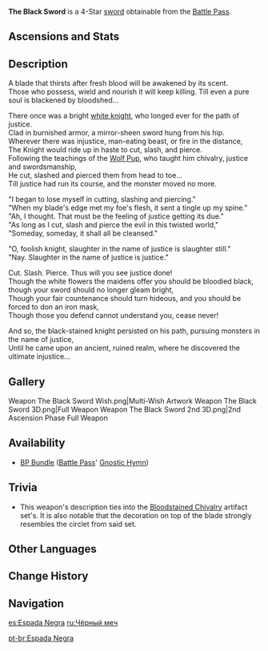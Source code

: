{{Weapon Infobox
|id             = 11409
|image          = <gallery>
Weapon The Black Sword.png|Base
Weapon The Black Sword 2nd.png|2nd Ascension
</gallery>
|type           = Sword
|releaseDate    = 2020-09-28
|rarity         = 4
|base_atk       = 42
|2nd_stat_type  = CRIT Rate
|2nd_stat       = 6%
|obtain         = Battle Pass
|series         = Gnostic Hymn
|passive        = Justice
|effect         = Increases DMG dealt by Normal and Charged Attacks by (var1)%.<br />Additionally, regenerates (var2)% of ATK as HP when Normal and Charged Attacks score a CRIT Hit. This effect can occur once every 5s.
|eff_rank1_var1 = 20
|eff_rank2_var1 = 25
|eff_rank3_var1 = 30
|eff_rank4_var1 = 35
|eff_rank5_var1 = 40
|eff_rank1_var2 = 60
|eff_rank2_var2 = 70
|eff_rank3_var2 = 80
|eff_rank4_var2 = 90
|eff_rank5_var2 = 100
|eff_att1       = Healing
|eff_att2       = CRIT Hit
|eff_att3       = DMG Bonus
|eff_att4       = Normal Attack DMG Bonus
|eff_att5       = Charged Attack DMG Bonus
}}
{{Description|A pitch-black longsword that thirsts for violence and conflict. It is said that this weapon can cause its user to become drunk on the red wine of slaughter.}}
'''The Black Sword''' is a 4-Star [[sword]] obtainable from the [[Battle Pass]].

==Ascensions and Stats==
{{Weapon Ascensions and Stats
|ascendMat1 = Boreal Wolf's Milk Tooth
|ascendMat2 = Boreal Wolf's Cracked Tooth
|ascendMat3 = Boreal Wolf's Broken Fang
|ascendMat4 = Boreal Wolf's Nostalgia
|bossMat1   = Dead Ley Line Branch
|bossMat2   = Dead Ley Line Leaves
|bossMat3   = Ley Line Sprout
|commonMat1 = Slime Condensate
|commonMat2 = Slime Secretions
|commonMat3 = Slime Concentrate
}}

==Description==
A blade that thirsts after fresh blood will be awakened by its scent.<br />
Those who possess, wield and nourish it will keep killing. Till even a pure soul is blackened by bloodshed...

There once was a bright [[Bloodstained Knight|white knight]], who longed ever for the path of justice.<br />
Clad in burnished armor, a mirror-sheen sword hung from his hip.<br />
Wherever there was injustice, man-eating beast, or fire in the distance,<br />
The Knight would ride up in haste to cut, slash, and pierce.<br />
Following the teachings of the [[Rostam|Wolf Pup]], who taught him chivalry, justice and swordsmanship,<br />
He cut, slashed and pierced them from head to toe...<br />
Till justice had run its course, and the monster moved no more.

"I began to lose myself in cutting, slashing and piercing."<br />
"When my blade's edge met my foe's flesh, it sent a tingle up my spine."<br />
"Ah, I thought. That must be the feeling of justice getting its due."<br />
"As long as I cut, slash and pierce the evil in this twisted world,"<br />
"Someday, someday, it shall all be cleansed."

"O, foolish knight, slaughter in the name of justice is slaughter still."<br />
"Nay. Slaughter in the name of justice is justice."

Cut. Slash. Pierce. Thus will you see justice done!<br />
Though the white flowers the maidens offer you should be bloodied black, though your sword should no longer gleam bright,<br />
Though your fair countenance should turn hideous, and you should be forced to don an iron mask,<br />
Though those you defend cannot understand you, cease never!

And so, the black-stained knight persisted on his path, pursuing monsters in the name of justice,<br />
Until he came upon an ancient, ruined realm, where he discovered the ultimate injustice...

==Gallery==
<gallery hideaddbutton="true" captionalign="center">
Weapon The Black Sword Wish.png|Multi-Wish Artwork
Weapon The Black Sword 3D.png|Full Weapon
Weapon The Black Sword 2nd 3D.png|2nd Ascension Phase Full Weapon
</gallery>

==Availability==
*[[BP Bundle]] ([[Battle Pass]]' [[Gnostic Hymn]])

==Trivia==
*This weapon's description ties into the [[Bloodstained Chivalry]] artifact set's. It is also notable that the decoration on top of the blade strongly resembles the circlet from said set.

==Other Languages==
{{Other Languages
|en      = The Black Sword
|zhs     = 黑剑
|zhs_rm  = Hēi jiàn
|zht     = 黑劍
|zht_rm  = Hēi jiàn
|zh_tl   = Black Sword
|ja      = 黒剣
|ja_rm   = Kokuken
|ja_tl   = Black Sword
|ko      = 칠흑검
|ko_rm   = Chilheukgeom
|ko_tl   = The Black Sword
|es      = Espada Negra
|es_tl   = Black Sword
|fr      = Épée noire
|fr_tl   = Black Sword
|ru      = Чёрный меч
|ru_tl   = The Black Sword
|th      = The Black Sword
|vi      = Kiếm Đen
|vi_tl   = Black Sword
|de      = Schwarzes Schwert
|de_tl   = Black Sword
|id      = The Black Sword
|pt      = Espada Negra
|pt_tl   = Black Sword
}}

==Change History==
{{Change History|1.0}}

==Navigation==
{{Weapons by Series Navbox|series=Gnostic Hymn}}
{{Weapon Navbox|type=Swords}}

[[es:Espada Negra]]
[[ru:Чёрный меч]]

[[pt-br:Espada Negra]]